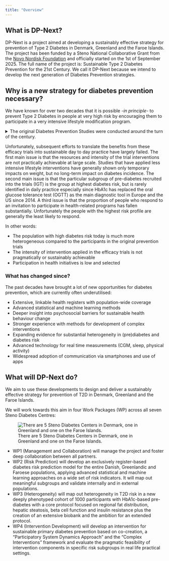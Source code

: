 ```yaml
---
title: "Overview"
---
```


## What is DP-Next?

DP-Next is a project aimed at developing a sustainably effective
strategy for prevention of Type 2 Diabetes in Denmark, Greenland and the
Faroe Islands. The project has been funded by a Steno National
Collaborative Grant from the [Novo Nordisk
Foundation](https://novonordiskfonden.dk/en/) and officially started on
the 1st of September 2025. The full name of the project is: Sustainable
Type 2 Diabetes Prevention for the 21st Century. We call it DP-Next
because we intend to develop the next generation of Diabetes Prevention
strategies.

## Why is a new strategy for diabetes prevention necessary?

We have known for over two decades that it is possible *-in principle-*
to prevent Type 2 Diabetes in people at very high risk by encouraging
them to participate in a very intensive lifestyle modification program.

<details>

<summary>The original Diabetes Prevention Studies were conducted around
the turn of the century.</summary>

<ul>

<li>The <a href="https://doi.org/10.1056/nejmoa012512">Diabetes
Prevention Program</a> (USA)</li>

<li>The <a href="https://doi.org/10.1056/nejm200105033441801">Diabetes
Prevention Study</a> (Finland)</li>

<li>The <a href="https://doi.org/10.2337/diacare.20.4.537">Da Qing
Study</a> (China)</li>

</ul>

</details>

Unfortunately, subsequent efforts to translate the benefits from these
efficacy trials into sustainable day to day practice have largely
failed. The first main issue is that the resources and intensity of the
trial interventions are not practically achievable at large scale.
Studies that have applied less intensive lifestyle interventions have
generally shown only temporary impacts on weight, but no long-term
impact on diabetes incidence. The second main issue is that the
particular subgroup of pre-diabetes recruited into the trials (IGT) is
the group at highest diabetes risk, but is rarely identified in daily
practice especially since HbA1c has replaced the oral glucose tolerance
test (OGTT) as the main diagnostic tool in Europe and the US since 2014.
A third issue is that the proportion of people who respond to an
invitation to participate in health-related programs has fallen
substantially. Unfortunately the people with the highest risk profile
are generally the least likely to respond.

In other words:

-   The population with high diabetes risk today is much more
    heterogeneous compared to the participants in the original
    prevention trials
-   The intensity of intervention applied in the efficacy trials is not
    pragmatically or sustainably achievable
-   Participation in health initiatives is low and selected

### What has changed since?

The past decades have brought a lot of new opportunities for diabetes
prevention, which are currently often underutilised:

-   Extensive, linkable health registers with population-wide coverage
-   Advanced statistical and machine learning methods
-   Deeper insight into psychosocial barriers for sustainable health
    behaviour change
-   Stronger experience with methods for development of complex
    interventions
-   Expanding evidence for substantial heterogeneity in (pre)diabetes
    and diabetes risk
-   Advanced technology for real time measurements (CGM, sleep, physical
    activity)
-   Widespread adoption of communication via smartphones and use of apps

## What will DP-Next do?

We aim to use these developments to design and deliver a sustainably
effective strategy for prevention of T2D in Denmark, Greenland and the
Faroe Islands.

We will work towards this aim in four Work Packages (WP) across all
seven Steno Diabetes Centres:

![There are 5 Steno Diabetes Centers in Denmark, one in Greenland and
one on the Faroe
Islands.](images/map-steno-centers.jpg){#fig-map-steno-centers}

-   WP1 (Management and Collaboration) will manage the project and
    foster deep collaboration between all partners.
-   WP2 (Risk Prediction) will develop an exclusively register-based
    diabetes risk prediction model for the entire Danish, Greenlandic
    and Faroese populations, applying advanced statistical and machine
    learning approaches on a wide set of risk indicators. It will map
    out meaningful subgroups and validate internally and in external
    populations.
-   WP3 (Heterogeneity) will map out heterogeneity in T2D risk in a new
    deeply phenotyped cohort of 1000 participants with HbA1c-based
    pre-diabetes with a core protocol focused on regional fat
    distribution, hepatic steatosis, beta cell function and insulin
    resistance plus the creation of an extensive biobank and the
    ambition for an extended protocol.
-   WP4 (Intervention Development) will develop an intervention for
    sustainable primary diabetes prevention based on co-creation, a
    "Participatory System Dynamics Approach" and the "Complex
    Interventions" framework and evaluate the pragmatic feasibility of
    intervention components in specific risk subgroups in real life
    practical settings.
